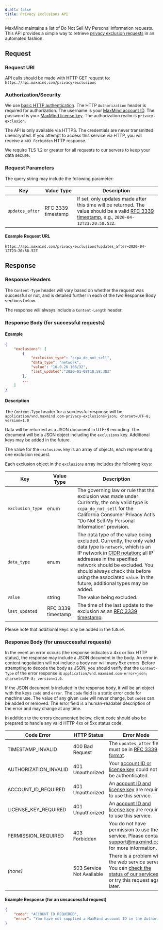 ```yaml
---
draft: false
title: Privacy Exclusions API
---
```


MaxMind maintains a list of Do Not Sell My Personal Information requests. This
API provides a simple way to retrieve [privacy exclusion
requests](https://www.maxmind.com/en/accounts/current/do-not-sell-requests) in
an automated fashion.

## Request

### Request URI

API calls should be made with HTTP GET request to:
`https://api.maxmind.com/privacy/exclusions`

### Authorization/Security

We use
[basic HTTP authentication](https://en.wikipedia.org/wiki/Basic_access_authentication).
The HTTP `Authorization` header is required for authorization. The username is
your
[MaxMind account ID](https://www.maxmind.com/en/accounts/current/license-key).
The password is your
[MaxMind license key](https://www.maxmind.com/en/accounts/current/license-key).
The authorization realm is `privacy-exclusion`.

The API is only available via HTTPS. The credentials are never transmitted
unencrypted. If you attempt to access this service via HTTP, you will receive a
`403 Forbidden` HTTP response.

We require TLS 1.2 or greater for all requests to our servers to keep your data
secure.

### Request Parameters

The query string may include the following parameter:

| Key             | Value Type         | Description                                                                                                                                                                         |
| --------------- | ------------------ | ----------------------------------------------------------------------------------------------------------------------------------------------------------------------------------- |
| `updates_after` | RFC 3339 timestamp | If set, only updates made after this time will be returned. The value should be a valid [RFC 3339 timestamp](https://tools.ietf.org/html/rfc3339), e.g., `2020-04-12T23:20:50.52Z`. |

#### Example Request URL

`https://api.maxmind.com/privacy/exclusions?updates_after=2020-04-12T23:20:50.52Z`

## Response

### Response Headers

The `Content-Type` header will vary based on whether the request was successful
or not, and is detailed further in each of the two Response Body sections below.

The response will always include a `Content-Length` header.

### Response Body (for successful requests)

#### Example

```json
{
    "exclusions": [
        {
            "exclusion_type": "ccpa_do_not_sell",
            "data_type": "network",
            "value": "10.0.26.166/32",
            "last_updated":"2020-01-08T18:58:38Z"
        },
        ...
    ]
}
```

#### Description

The `Content-Type` header for a successful response will be
`application/vnd.maxmind.com-privacy-exclusions+json; charset=UTF-8; version=1.0`

Data will be returned as a JSON document in UTF-8 encoding. The document will be
a JSON object including the `exclusions` key. Additional keys may be added in
the future.

The value for the `exclusions` key is an array of objects, each representing one
exclusion request.

Each exclusion object in the `exclusions` array includes the following keys:

| Key              | Value Type         | Description                                                                                                                                                                                                                                                                                                                                                                                       |
| ---------------- | ------------------ | ------------------------------------------------------------------------------------------------------------------------------------------------------------------------------------------------------------------------------------------------------------------------------------------------------------------------------------------------------------------------------------------------- |
| `exclusion_type` | enum               | The governing law or rule that the exclusion was made under. Currently, the only valid type is `ccpa_do_not_sell` for the California Consumer Privacy Act’s “Do Not Sell My Personal Information” provision.                                                                                                                                                                                      |
| `data_type`      | enum               | The data type of the value being excluded. Currently, the only valid data type is `network`, which is an IP network in [CIDR notation](https://en.wikipedia.org/wiki/Classless_Inter-Domain_Routing#CIDR_notation); all IP addresses in the specified network should be excluded. You should always check this before using the associated `value`. In the future, additional types may be added. |
| `value`          | string             | The value being excluded.                                                                                                                                                                                                                                                                                                                                                                         |
| `last_updated`   | RFC 3339 timestamp | The time of the last update to the exclusion as an [RFC 3339 timestamp](https://tools.ietf.org/html/rfc3339).                                                                                                                                                                                                                                                                                     |

Please note that additional keys may be added in the future.

### Response Body (for unsuccessful requests)

In the event an error occurs (the response indicates a 4xx or 5xx HTTP status),
the response may include a JSON document in the body. An error in content
negotiation will not include a body nor will many 5xx errors. Before attempting
to decode the body as JSON, you should verify that the `Content-Type` of the
error response is
`application/vnd.maxmind.com-error+json; charset=UTF-8; version=1.0`.

If the JSON document _is_ included in the response body, it will be an object
with the keys `code` and `error`. The `code` field is a static error code for
machine use. The value of any given `code` will never change, but `code`s can be
added or removed. The error field is a human-readable description of the error
and may change at any time.

In addition to the errors documented below, client code should also be prepared
to handle any valid HTTP 4xx or 5xx status code.

| Code Error            | HTTP Status               | Error Mode                                                                                                                                               |
|-----------------------|---------------------------|----------------------------------------------------------------------------------------------------------------------------------------------------------|
| TIMESTAMP_INVALID     | 400 Bad Request           | The `updates_after` field must be in [RFC 3339 format](https://tools.ietf.org/html/rfc3339).                                                             |
| AUTHORIZATION_INVALID | 401 Unauthorized          | Your [account ID or license key](https://www.maxmind.com/en/accounts/current/license-key) could not be authenticated.                                    |
| ACCOUNT_ID_REQUIRED   | 401 Unauthorized          | An [account ID and license key](https://www.maxmind.com/en/accounts/current/license-key) are required to use this service.                               |
| LICENSE_KEY_REQUIRED  | 401 Unauthorized          | An [account ID and license key](https://www.maxmind.com/en/accounts/current/license-key) are required to use this service.                               |
| PERMISSION_REQUIRED   | 403 Forbidden             | You do not have permission to use the service. Please contact support@maxmind.com for more information.                                                  |
| _(none)_              | 503 Service Not Available | There is a problem with the web service server. You can [check the status of our services](https://status.maxmind.com), or try this request again later. |

#### Example Response (for an unsuccessful request)

```json
{
    "code": "ACCOUNT_ID_REQUIRED",
    "error": "You have not supplied a MaxMind account ID in the Authorization header"
}
```